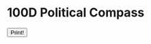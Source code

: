 
# 100D Political Compass

<form>

<Slider
    name="economics"
    minLabel="communism" maxLabel="capitalism"
    minColor="#ff010c" maxColor="#04a6fb"
/>

<Slider
    name="cultural"
    minLabel="progressive" maxLabel="traditional"
    minColor="white" maxColor="green"
/>

<Slider
    name="security"
    minLabel="freedom" maxLabel="authority"
    minColor="white" maxColor="green"
/>

<Slider
    name="age"
    minLabel="0" maxLabel="100"
    minColor="white" maxColor="green"
/>

<Slider
    name="wackiness"
    minLabel="tame" maxLabel="wacky"
    minColor="white" maxColor="green"
/>

<Slider
    name="cultural"
    minLabel="deacceleration" maxLabel="acceleration"
    minColor="white" maxColor="green"
/>

<Slider
    name="technological"
    minLabel="deacceleration" maxLabel="acceleration"
    minColor="white" maxColor="green"
/>

<Slider
    name="economic"
    minLabel="deacceleration" maxLabel="acceleration"
    minColor="white" maxColor="green"
/>

<Slider
    name="eso/mat"
    minLabel="esoteric" maxLabel="worldly"
    minColor="white" maxColor="green"
/>

<Slider
    name="gay"
    minLabel="exclusive" maxLabel="inclusive"
    minColor="white" maxColor="green"
/>

<Slider
    name="race"
    minLabel="exclusive" maxLabel="inclusive"
    minColor="white" maxColor="green"
/>

<Slider
    name="bi"
    minLabel="exclusive" maxLabel="inclusive"
    minColor="white" maxColor="green"
/>

<Slider
    name="age"
    minLabel="exclusive" maxLabel="inclusive"
    minColor="white" maxColor="green"
/>

<Slider
    name="trans"
    minLabel="exclusive" maxLabel="inclusive"
    minColor="white" maxColor="green"
/>

<Slider
    name="disabled"
    minLabel="exclusive" maxLabel="inclusive"
    minColor="white" maxColor="green"
/>

<Slider
    name="queer"
    minLabel="exclusive" maxLabel="inclusive"
    minColor="white" maxColor="green"
/>

<Slider
    name="exclusive people"
    minLabel="exclusive" maxLabel="inclusive"
    minColor="white" maxColor="green"
/>

<Slider
    name="enby"
    minLabel="exclusive" maxLabel="inclusive"
    minColor="white" maxColor="green"
/>

<Slider
    name="extremity"
    minLabel="exclusive" maxLabel="inclusive"
    minColor="white" maxColor="green"
/>

<Slider
    name="personal political violence expected"
    minLabel="no violence" maxLabel="lots of violence"
    minColor="white" maxColor="green"
/>

<Slider
    name="morality"
    minLabel="amoral" maxLabel="moral"
    minColor="white" maxColor="green"
/>

<Slider
    name="collectivism vs individualism"
    minLabel="collectivism" maxLabel="individualism"
    minColor="white" maxColor="green"
/>

<Slider
    name="ability to exist in alternate timelines"
    minLabel="yes" maxLabel="no"
    minColor="white" maxColor="green"
/>

<Slider
    name="watch anime"
    minLabel="yes" maxLabel="no"
    minColor="white" maxColor="green"
/>

<Slider
    name="foreign military policy"
    minLabel="direct military intervention" maxLabel="no military intervention"
    minColor="white" maxColor="green"
/>

<Slider
    name="foreign politics"
    minLabel="don't care" maxLabel="care"
    minColor="white" maxColor="green"
/>

<Slider
    name="taxing billionaires"
    minLabel="0%" maxLabel="100%"
    minColor="white" maxColor="green"
/>

<Slider
    name="inheritance"
    minLabel="high parental advantage" maxLabel="low parental advantage"
    minColor="white" maxColor="green"
/>

<Slider
    name="in regret"
    minLabel="0%" maxLabel="100%"
    minColor="white" maxColor="green"
/>

<Slider
    name="improving environment"
    minLabel="technology" maxLabel="ecology"
    minColor="white" maxColor="green"
/>

<Slider
    name="racial eugenics"
    minLabel="no euthanization" maxLabel="euthanization"
    minColor="white" maxColor="green"
/>

<Slider
    name="economic eugenics"
    minLabel="no euthanization" maxLabel="euthanization"
    minColor="white" maxColor="green"
/>

<Slider
    name="disabled eugenics"
    minLabel="no euthanization" maxLabel="euthanization"
    minColor="white" maxColor="green"
/>

<Slider
    name="IQ eugenics"
    minLabel="no euthanization" maxLabel="euthanization"
    minColor="white" maxColor="green"
/>

<Slider
    name="ideological eugenics"
    minLabel="no euthanization" maxLabel="euthanization"
    minColor="white" maxColor="green"
/>

<Slider
    name="natalism"
    minLabel="antinatalist" maxLabel="natalist"
    minColor="white" maxColor="green"
/>

<Slider
    name="intelligence"
    minLabel="smooth brain" maxLabel="wrinkled brain"
    minColor="white" maxColor="green"
/>

<Slider
    name="happiness"
    minLabel="happy" maxLabel="sad"
    minColor="white" maxColor="green"
/>

<Slider
    name="anxiety"
    minLabel="not anxious" maxLabel="constantly anxious"
    minColor="white" maxColor="green"
/>

<Slider
    name="technology"
    minLabel="isn't a threat" maxLabel="is a big threat"
    minColor="white" maxColor="green"
/>

<Slider
    name="would it work in upper dimensions"
    minLabel="yes" maxLabel="no"
    minColor="white" maxColor="green"
/>

<Slider
    name="is it possible"
    minLabel="yes" maxLabel="no"
    minColor="white" maxColor="green"
/>

<Slider
    name="is your opinion on the ussr correct"
    minLabel="yes" maxLabel="no"
    minColor="white" maxColor="green"
/>

<Slider
    name="has your ideology really been tried"
    minLabel="yes" maxLabel="no"
    minColor="white" maxColor="green"
/>

<Slider
    name="your will to live"
    minLabel="0%" maxLabel="100%"
    minColor="white" maxColor="green"
/>

<Slider
    name="lonely"
    minLabel="help" maxLabel="help"
    minColor="white" maxColor="green"
/>

<Slider
    name="empty"
    minLabel="help" maxLabel="help"
    minColor="white" maxColor="green"
/>

<Slider
    name="topia"
    minLabel="eutopia" maxLabel="dystopia"
    minColor="white" maxColor="green"
/>

<Slider
    name="oomer"
    minLabel="doomer" maxLabel="bloomer"
    minColor="white" maxColor="green"
/>

<Slider
    name="would your ideology be your friend?"
    minLabel="no" maxLabel="yes"
    minColor="white" maxColor="green"
/>

<Slider
    name="why are all your videos cries for help?"
    minLabel="help" maxLabel="help"
    minColor="white" maxColor="green"
/>

<Slider
    name="how likely to use drugs"
    minLabel="not likely" maxLabel="very likely"
    minColor="white" maxColor="green"
/>

<Slider
    name="how likely to smoke"
    minLabel="not likely" maxLabel="very likely"
    minColor="white" maxColor="green"
/>

<Slider
    name="reading theory"
    minLabel="reads theory" maxLabel="doesn't read theory"
    minColor="white" maxColor="green"
/>

<Slider
    name="praxis axis"
    minLabel="praxis" maxLabel="theory"
    minColor="white" maxColor="green"
/>

<Slider
    name="guilt about using dark humour"
    minLabel="not guilty" maxLabel="guilty"
    minColor="white" maxColor="green"
/>

<Slider
    name="willingness to be politically correct"
    minLabel="willing" maxLabel="not willing"
    minColor="white" maxColor="green"
/>

<Slider
    name="how many friends do you have"
    minLabel="none" maxLabel="lots"
    minColor="white" maxColor="green"
/>

<Slider
    name="are you willing to improve"
    minLabel="no" maxLabel="yes"
    minColor="white" maxColor="green"
/>

<Slider
    name="can your ideology be spread as a meme"
    minLabel="no" maxLabel="yes"
    minColor="white" maxColor="green"
/>

<Slider
    name="are you a gamer"
    minLabel="no" maxLabel="i am GAMER"
    minColor="white" maxColor="green"
/>

<Slider
    name="iso/globa"
    minLabel="globalism" maxLabel="isolationism"
    minColor="white" maxColor="green"
/>

<Slider
    name="how much do you fuck"
    minLabel="never" maxLabel="all the time"
    minColor="white" maxColor="green"
/>

<Slider
    name="religious"
    minLabel="secular" maxLabel="religious"
    minColor="white" maxColor="green"
/>

<Slider
    name="colonialism"
    minLabel="anti-colonialism" maxLabel="pro colonialism"
    minColor="white" maxColor="green"
/>

<Slider
    name="how likely is infighting"
    minLabel="very likely" maxLabel="not likely"
    minColor="white" maxColor="green"
/>

<Slider
    name="demand for war"
    minLabel="jingoism" maxLabel="pacifism"
    minColor="white" maxColor="green"
/>

<Slider
    name="dank or normie"
    minLabel="dank" maxLabel="normie"
    minColor="white" maxColor="green"
/>

<Slider
    name="boomer vs zoomer"
    minLabel="boomer appeal" maxLabel="zoomer appeal"
    minColor="white" maxColor="green"
/>

<Slider
    name="monarchy"
    minLabel="no monarchy" maxLabel="absolute monarchy"
    minColor="white" maxColor="green"
/>

<Slider
    name="likeliness to pull 😁 face"
    minLabel="likely" maxLabel="not likely"
    minColor="white" maxColor="green"
/>

<Slider
    name="wishy-washy-ness"
    minLabel="wishy-washy" maxLabel="immovable"
    minColor="white" maxColor="green"
/>

<Slider
    name="punishment"
    minLabel="rehabilitation" maxLabel="retribution"
    minColor="white" maxColor="green"
/>

<Slider
    name="climate change"
    minLabel="don't think about it" maxLabel="think too much about it"
    minColor="white" maxColor="green"
/>

<Slider
    name="sympathy for centrists"
    minLabel="sympathy" maxLabel="no sympathy"
    minColor="white" maxColor="green"
/>

<Slider
    name="tolerance for opposing beliefs"
    minLabel="tolerant" maxLabel="not tolerant"
    minColor="white" maxColor="green"
/>

<Slider
    name="nature/nurture"
    minLabel="essentialism" maxLabel="constructivism"
    minColor="white" maxColor="green"
/>

<Slider
    name="potential for small g genocide"
    minLabel="yes" maxLabel="no"
    minColor="white" maxColor="green"
/>

<Slider
    name="potential for Big G Genocide"
    minLabel="yes" maxLabel="no"
    minColor="white" maxColor="green"
/>

<Slider
    name="levels of irony"
    minLabel="0" maxLabel="15+"
    minColor="white" maxColor="green"
/>

<Slider
    name="reactionism"
    minLabel="reactionary" maxLabel="non-reactionary"
    minColor="white" maxColor="green"
/>

<Slider
    name="wing reactionism"
    minLabel="left" maxLabel="right"
    minColor="white" maxColor="green"
/>

<Slider
    name="realism"
    minLabel="idealistic" maxLabel="realistic"
    minColor="white" maxColor="green"
/>

<Slider
    name="israel/palestine"
    minLabel="israel" maxLabel="palestine"
    minColor="white" maxColor="green"
/>

<Slider
    name="would you act for your ideology"
    minLabel="would act" maxLabel="wouldn't act"
    minColor="white" maxColor="green"
/>

<Slider
    name="there's one correct answer"
    minLabel="fortnite" maxLabel="minecraft"
    minColor="white" maxColor="green"
/>

<Slider
    name="revo/reform"
    minLabel="revolution" maxLabel="reformism"
    minColor="white" maxColor="green"
/>

<Slider
    name="metaphorical penis size"
    minLabel="1 inch" maxLabel="12 inches"
    minColor="white" maxColor="green"
/>

<Slider
    name="how many pencils do you have"
    minLabel="0" maxLabel="lots"
    minColor="white" maxColor="green"
/>

<Slider
    name="multi/assim"
    minLabel="multiculturalism" maxLabel="assimilation"
    minColor="white" maxColor="green"
/>

<Slider
    name="concentration of power"
    minLabel="local" maxLabel="broad"
    minColor="white" maxColor="green"
/>

<Slider
    name="who makes the decisions"
    minLabel="direct democracy" maxLabel="dictator"
    minColor="white" maxColor="green"
/>

<input type="submit" value="Print!"/>

</form>
